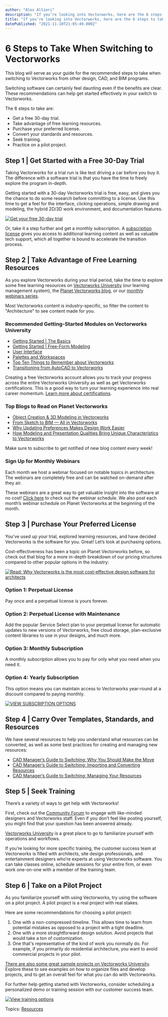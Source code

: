 ```yaml
---
author: "Alex Altieri"
description: "If you’re looking into Vectorworks, here are the 6 steps to take to get started with the software. "
title: "If you’re looking into Vectorworks, here are the 6 steps to take to get started with the software. " 
datePublished: "2021-11-10T21:05:49.000Z"
---
```

# 6 Steps to Take When Switching to Vectorworks

This blog will serve as your guide for the recommended steps to take when switching to Vectorworks from other design, CAD, and BIM programs.

Switching software can certainly feel daunting even if the benefits are clear. These recommendations can help get started effectively in your switch to Vectorworks.

The 6 steps to take are:

* Get a free 30-day trial.
* Take advantage of free learning resources.
* Purchase your preferred license.
* Convert your standards and resources.
* Seek training.
* Practice on a pilot project.

## Step 1 | Get Started with a Free 30-Day Trial

Taking Vectorworks for a trial run is like test driving a car before you buy it. The difference with a software trial is that you have the time to freely explore the program in-depth.

Getting started with a 30-day Vectorworks trial is free, easy, and gives you the chance to do some research before committing to a license. Use this time to get a feel for the interface, clicking operations, simple drawing and modeling, the hybrid 2D/3D work environment, and documentation features.

[![Get your free 30-day trial](https://no-cache.hubspot.com/cta/default/3018241/a8896ded-3c2b-43d9-af99-d6c429ed26e6.png)](https://cta-redirect.hubspot.com/cta/redirect/3018241/a8896ded-3c2b-43d9-af99-d6c429ed26e6) 

Or, take it a step further and get a monthly subscription. A [subscription license](https://customers.vectorworks.net/subscriptions#/) gives you access to additional learning content as well as valuable tech support, which all together is bound to accelerate the transition process.

## Step 2 | Take Advantage of Free Learning Resources

As you explore Vectorworks during your trial period, take the time to explore some free learning resources on [Vectorworks University](http://university.vectorworks.net/) (our learning management system), the [Planet Vectorworks blog](../../../net/vectorworks/blog/index.html), or our [monthly webinars series](https://www.vectorworks.net/events).

Most Vectorworks content is industry-specific, so filter the content to "Architecture" to see content made for you. 

### Recommended Getting-Started Modules on Vectorworks University

* [Getting Started | The Basics](https://university.vectorworks.net/course/view.php?id=58)
* [Getting Started | Free-Form Modeling](https://university.vectorworks.net/course/view.php?id=64)
* [User Interface](https://university.vectorworks.net/course/view.php?id=341)
* [Palettes and Workspaces](https://university.vectorworks.net/course/view.php?id=343)
* [Top Ten Things to Remember about Vectorworks](https://university.vectorworks.net/course/view.php?id=1533)
* [Transitioning from AutoCAD to Vectorworks](https://university.vectorworks.net/course/view.php?id=180)

Creating a free Vectorworks account allows you to track your progress across the entire Vectorworks University as well as get Vectorworks certifications. This is a good way to turn your learning experience into real career momentum. [Learn more about certifications](https://university.vectorworks.net/local/certifications/info.php).

### Top Blogs to Read on Planet Vectorworks

* [Object Creation & 3D Modeling](../../../net/vectorworks/blog/the-best-3d-modeling-for-interior-architecture.html)[ in Vectorworks](../../../net/vectorworks/blog/the-best-3d-modeling-for-interior-architecture.html)
* [From Sketch to BIM — All in Vectorworks](../../../net/vectorworks/blog/2d-to-3d-design-in-vectorworks-architect.html)
* [Why Updating Preferences Makes Design Work Easier](../../../net/vectorworks/blog/020620archpreferences.html)
* [How Modeling and Presentation Qualities Bring Unique Characteristics to Vectorworks](../../../net/vectorworks/blog/how-modeling-and-presentation-qualities-bring-unique-characteristics-to-vectorworks.html)

Make sure to subscribe to get notified of new blog content every week!

### Sign Up for Monthly Webinars

Each month we host a webinar focused on notable topics in architecture. The webinars are completely free and can be watched on-demand after they air.

These webinars are a great way to get valuable insight into the software at no cost! [Click here](https://www.vectorworks.net/events) to check out the webinar schedule. We also post each month’s webinar schedule on Planet Vectorworks at the beginning of the month.

## Step 3 | Purchase Your Preferred License

You’ve used up your trial, explored learning resources, and have decided Vectorworks is the software for you. Great! Let’s look at purchasing options.

Cost-effectiveness has been a topic on Planet Vectorworks before, so check out that blog for a more in-depth breakdown of our pricing structures compared to other popular options in the industry:

[![Read: Why Vectorworks is the most cost-effective design software for architects](https://no-cache.hubspot.com/cta/default/3018241/b63e12e8-c11c-4bf6-baef-b1443ee62fe0.png)](https://cta-redirect.hubspot.com/cta/redirect/3018241/b63e12e8-c11c-4bf6-baef-b1443ee62fe0) 

### Option 1: Perpetual License

Pay once and a perpetual license is yours forever.

### Option 2: Perpetual License with Maintenance

Add the popular Service Select plan to your perpetual license for automatic updates to new versions of Vectorworks, free cloud storage, plan-exclusive content libraries to use in your designs, and much more.

### Option 3: Monthly Subscription

A monthly subscription allows you to pay for only what you need when you need it.

### Option 4: Yearly Subscription

This option means you can maintain access to Vectorworks year-round at a discount compared to paying monthly.

[![VIEW SUBSCRIPTION OPTIONS](https://no-cache.hubspot.com/cta/default/3018241/e0b5f0f1-9a74-4c17-bcff-9be28dad887e.png)](https://cta-redirect.hubspot.com/cta/redirect/3018241/e0b5f0f1-9a74-4c17-bcff-9be28dad887e) 

## Step 4 | Carry Over Templates, Standards, and Resources

We have several resources to help you understand what resources can be converted, as well as some best practices for creating and managing new resources:

* [CAD Manager’s Guide to Switching: Why You Should Make the Move](../../../net/vectorworks/blog/switching-to-vectorworks-cad-manager-guide-1.html)
* [CAD Manager’s Guide to Switching: Importing and Converting Resources](../../../net/vectorworks/blog/switching-to-vectorworks-cad-manager-guide-2.html)
* [CAD Manager’s Guide to Switching: Managing Your Resources](../../../net/vectorworks/blog/switching-to-vectorworks-cad-manager-guide-3.html)

## Step 5 | Seek Training

There’s a variety of ways to get help with Vectorworks!

First, check out the [Community Forum](http://forum.vectorworks.net/) to engage with like-minded designers and Vectorworks staff. Even if you don’t feel like posting yourself, you might find that your question has been answered already.

[Vectorworks University](http://university.vectorworks.net/) is a great place to go to familiarize yourself with operations and workflows.

If you’re looking for more specific training, the customer success team at Vectorworks is filled with architects, site design professionals, and entertainment designers who’re experts at using Vectorworks software. You can take classes online, schedule sessions for your entire firm, or even work one-on-one with a member of the training team.

## Step 6 | Take on a Pilot Project

As you familiarize yourself with using Vectorworks, try using the software on a pilot project. A pilot project is a real project with real stakes.

Here are some recommendations for choosing a pilot project:

1. One with a non-compressed timeline. This allows time to learn from potential mistakes as opposed to a project with a tight deadline.
2. One with a more straightforward design solution. Avoid projects that would take a ton of customization.
3. One that's representative of the kind of work you normally do. For example, if you primarily do residential architecture, you want to avoid commercial projects in your pilot.

[There are also some great sample projects on Vectorworks University](https://university.vectorworks.net/course/index.php?mycourses=0&tagfilter%5Bcategory%5D=0&tagfilter%5Btype%5D=179&tagfilter%5Bdifficulty%5D=0&categorysort=default&mycourses=&search=&langfilter%5B%5D=0). Explore these to see examples on how to organize files and develop projects, and to get an overall feel for what you can do with Vectorworks.

For further help getting started with Vectorworks, consider scheduling a personalized demo or training session with our customer success team.

[![View training options](https://no-cache.hubspot.com/cta/default/3018241/83f4c216-f54a-4139-9d1a-0a58ee88bcda.png)](https://cta-redirect.hubspot.com/cta/redirect/3018241/83f4c216-f54a-4139-9d1a-0a58ee88bcda) 

 Topics: [Resources](https://blog.vectorworks.net/topic/resources) 

 